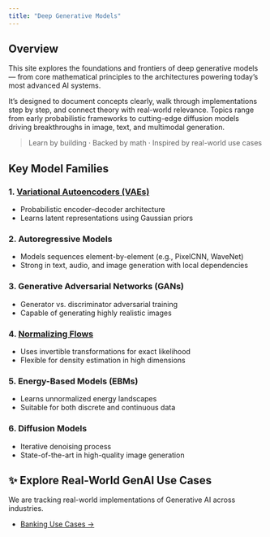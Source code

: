 ```yaml
---
title: "Deep Generative Models"
---
```


## Overview

This site explores the foundations and frontiers of deep generative models — from core mathematical principles to the architectures powering today’s most advanced AI systems.

It’s designed to document concepts clearly, walk through implementations step by step, and connect theory with real-world relevance. Topics range from early probabilistic frameworks to cutting-edge diffusion models driving breakthroughs in image, text, and multimodal generation.

> Learn by building · Backed by math · Inspired by real-world use cases


## Key Model Families

### 1. [Variational Autoencoders (VAEs)](vae.qmd) 
- Probabilistic encoder–decoder architecture  
- Learns latent representations using Gaussian priors  

### 2. Autoregressive Models 
- Models sequences element-by-element (e.g., PixelCNN, WaveNet)  
- Strong in text, audio, and image generation with local dependencies  

### 3. Generative Adversarial Networks (GANs)
- Generator vs. discriminator adversarial training  
- Capable of generating highly realistic images  

### 4. [Normalizing Flows](flows.qmd) 
- Uses invertible transformations for exact likelihood  
- Flexible for density estimation in high dimensions  

### 5. Energy-Based Models (EBMs) 
- Learns unnormalized energy landscapes  
- Suitable for both discrete and continuous data  

### 6. Diffusion Models  
- Iterative denoising process  
- State-of-the-art in high-quality image generation


## ✨ Explore Real-World GenAI Use Cases

We are tracking real-world implementations of Generative AI across industries.

- [Banking Use Cases →](gen-ai-use-cases/banking-use-cases.html)